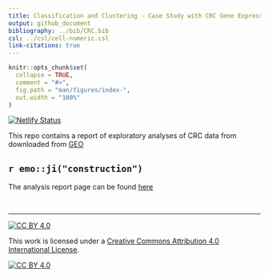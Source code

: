```yaml
---
title: Classification and Clustering - Case Study with CRC Gene Expression Data
output: github_document
bibliography: ../bib/CRC.bib
csl: ../csl/cell-numeric.csl
link-citations: true
---
```


<!-- index.md is generated from index.Rmd. Please edit that file -->

```r
knitr::opts_chunk$set(
  collapse = TRUE,
  comment = "#>",
  fig.path = "man/figures/index-",
  out.width = "100%"
)
```

[![Netlify Status](https://api.netlify.com/api/v1/badges/aa342342-095b-4dae-b665-e467b84a3d5f/deploy-status)](https://app.netlify.com/sites/crc-explore/deploys)



This repo contains a report of exploratory analyses of 
CRC data from downloaded from [GEO](https://www.ncbi.nlm.nih.gov/geo)

## `r emo::ji("construction")` 


The analysis report page can be found 
[here](https://crc-explore.netlify.app/)




<br/>

-----

<!-- From https://github.com/santisoler/cc-licenses -->
[![CC BY 4.0][cc-by-shield]][cc-by]

This work is licensed under a
[Creative Commons Attribution 4.0 International License][cc-by].

[![CC BY 4.0][cc-by-image]][cc-by]

[cc-by]: http://creativecommons.org/licenses/by/4.0/
[cc-by-image]: https://i.creativecommons.org/l/by/4.0/88x31.png
[cc-by-shield]: https://img.shields.io/badge/License-CC%20BY%204.0-lightgrey.svg


<!-- DOESNT WORK WITH GITHUB
## References
<div id="refs"></div>
-->


<!--


Rscript -e "rmarkdown::render('index.Rmd')"

# nohup Rscript -e "rmarkdown::render('index.Rmd', rmarkdown::md_document())" > index.log  &
# nohup Rscript -e "rmarkdown::render('index.Rmd')" > index.log  &

### REMEMBER TO `cp index.md ../README.md`

-->
